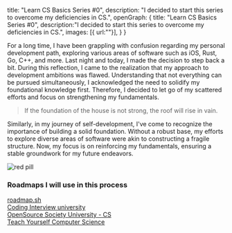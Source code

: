   title: "Learn CS Basics Series #0",
  description: "I decided to start this series to overcome my deficiencies in CS.",
    openGraph: {
    title: "Learn CS Basics Series #0",
    description:"I decided to start this series to overcome my deficiencies in CS.",
    images: [{ url:""}],
  }
}


For a long time, I have been grappling with confusion regarding my personal development path, exploring various areas of software such as iOS, Rust, Go, C++, and more. 
Last night and today, I made the decision to step back a bit. During this reflection, I came to the realization that my approach to development ambitions was flawed. 
Understanding that not everything can be pursued simultaneously, I acknowledged the need to solidify my foundational knowledge first. 
Therefore, I decided to let go of my scattered efforts and focus on strengthening my fundamentals.

<Blockquote>
  If the foundation of the house is not strong, the roof will rise in vain.
</Blockquote>


Similarly, in my journey of self-development, I've come to recognize the importance of building a solid foundation. 
Without a robust base, my efforts to explore diverse areas of software were akin to constructing a fragile structure. 
Now, my focus is on reinforcing my fundamentals, ensuring a stable groundwork for my future endeavors.

<Image alt="red pill" src="/img/cs-basics-series/red-pill.webp" width={1600} height={800} />

### Roadmaps I will use in this process

[roadmap.sh](https://roadmap.sh/computer-science)<br/>
[Coding Interview university](https://github.com/jwasham/coding-interview-university)<br/>
[OpenSource Society University - CS](https://github.com/ossu/computer-science)<br/>
[Teach Yourself Computer Science](https://teachyourselfcs.com/)<br/>

